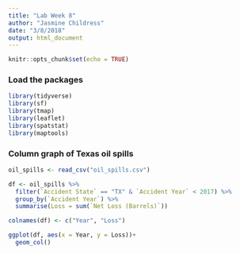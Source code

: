 ```yaml
---
title: "Lab Week 8"
author: "Jasmine Childress"
date: "3/8/2018"
output: html_document
---
```


```r
knitr::opts_chunk$set(echo = TRUE)
```

### Load the packages
```r

library(tidyverse)
library(sf)
library(tmap)
library(leaflet)
library(spatstat)
library(maptools)

```


### Column graph of Texas oil spills


```r

oil_spills <- read_csv("oil_spills.csv")

df <- oil_spills %>%
  filter(`Accident State` == "TX" & `Accident Year` < 2017) %>% 
  group_by(`Accident Year`) %>% 
  summarise(Loss = sum(`Net Loss (Barrels)`))

colnames(df) <- c("Year", "Loss")

ggplot(df, aes(x = Year, y = Loss))+
  geom_col()

```

